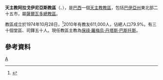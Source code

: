 {{Infobox Roman Catholic diocese
|name=阿拉戈伊尼亞斯
|jurisdiction=教區
|latin = Dioecesis Alacunensis

|image = 
|caption =
|location = [[巴西|巴西]]
|territory = [[巴伊亞州|巴伊亞州]]東北部
|population =611,000

|rite = [[罗马礼|罗马礼]]
|patron =
|province = 薩爾瓦多
|established = 1974年
|cathedral = 聖安多尼主教座堂
|co-cathedral =
|leadership = 主教
|website =
|patriarch=
|metropolitan =
|ordinary =保祿·羅梅烏·丹塔斯·巴斯托斯
|coadjutor archbishop =
|coadjutor bishop =
|auxiliary =
|emeritus =
}}
'''天主教阿拉戈伊尼亞斯教區'''（{{lang-la|Dioecesis Alacunensis}}、{{lang-pt|Diocese de Alagoinhas}}），是[[巴西|巴西]]一個[[天主教|天主教]][[教區|教區]]，包括[[巴伊亞州|巴伊亞州]]東北部二十五市，屬[[天主教薩爾瓦多總教區|薩爾瓦多總教區]]。

教區成立於1974年10月28日，<ref>{{cite journal
|journal=[[宗座公報|宗座公報]]
|publisher=梵蒂岡出版社
|date=1975年
|volume=67
|title=''Qui Summi''
|page=81
|url=http://www.vatican.va/archive/aas/documents/AAS%2067%20%5B1975%5D%20-%20ocr.pdf
|access-date=2014-01-21
|archive-date=2016-03-03
|archive-url=https://web.archive.org/web/20160303191138/http://www.vatican.va/archive/aas/documents/AAS%2067%20%5B1975%5D%20-%20ocr.pdf
|dead-url=no
}}</ref>2010年有教友611,000人，佔總人口79.9%。有三十個堂區、司鐸五十人。現任教區主教為[[保祿·羅梅烏·丹塔斯·巴斯托斯|保祿·羅梅烏·丹塔斯·巴斯托斯]]。

==參考資料==
{{reflist}}

[[Category:巴西天主教教區|A]]